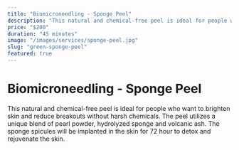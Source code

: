 ```yaml
---
title: "Biomicroneedling - Sponge Peel"
description: "This natural and chemical-free peel is ideal for people who want to brighten skin and reduce breakouts without harsh chemicals. The peel utilizes a unique blend of pearl powder, hydrolyzed sponge and volcanic ash. The sponge spicules will be implanted in the skin for 72 hour to detox and rejuvenate the skin."
price: "$200"
duration: "45 minutes"
image: "/images/services/sponge-peel.jpg"
slug: "green-sponge-peel"
featured: true
---
```


# Biomicroneedling - Sponge Peel

This natural and chemical-free peel is ideal for people who want to brighten skin and reduce breakouts without harsh chemicals. The peel utilizes a unique blend of pearl powder, hydrolyzed sponge and volcanic ash. The sponge spicules will be implanted in the skin for 72 hour to detox and rejuvenate the skin.
